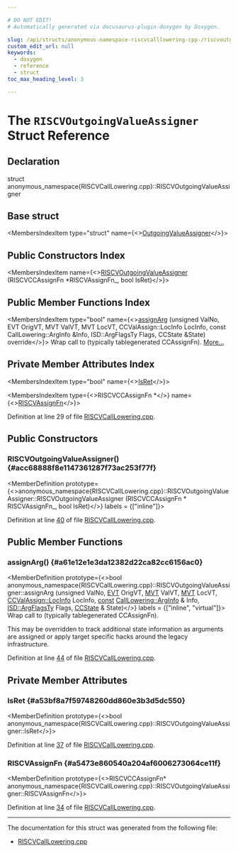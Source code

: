 ```yaml
---

# DO NOT EDIT!
# Automatically generated via docusaurus-plugin-doxygen by Doxygen.

slug: /api/structs/anonymous-namespace-riscvcalllowering-cpp-/riscvoutgoingvalueassigner
custom_edit_url: null
keywords:
  - doxygen
  - reference
  - struct
toc_max_heading_level: 3

---
```





# The `RISCVOutgoingValueAssigner` Struct Reference

<DoxygenPage pluginConfig={pluginConfig}>



## Declaration

<CodeBlock>struct anonymous_namespace{RISCVCallLowering.cpp}::RISCVOutgoingValueAssigner</CodeBlock>

## Base struct

<MembersIndex>

<MembersIndexItem
  type="struct"
  name={<><a href="/docs/api/structs/llvm/calllowering/outgoingvalueassigner">OutgoingValueAssigner</a></>}>
</MembersIndexItem>

</MembersIndex>

## Public Constructors Index

<MembersIndex>

<MembersIndexItem
  name={<><a href="#acc68888f8e1147361287f73ac253f77f">RISCVOutgoingValueAssigner</a> (RISCVCCAssignFn &#42;RISCVAssignFn&#95;, bool IsRet)</>}>
</MembersIndexItem>

</MembersIndex>

## Public Member Functions Index

<MembersIndex>

<MembersIndexItem
  type="bool"
  name={<><a href="#a61e12e1e3da12382d22ca82cc6156ac0">assignArg</a> (unsigned ValNo, EVT OrigVT, MVT ValVT, MVT LocVT, CCValAssign::LocInfo LocInfo, const CallLowering::ArgInfo &amp;Info, ISD::ArgFlagsTy Flags, CCState &amp;State) override</>}>
Wrap call to (typically tablegenerated CCAssignFn). <a href="#a61e12e1e3da12382d22ca82cc6156ac0">More...</a>
</MembersIndexItem>

</MembersIndex>

## Private Member Attributes Index

<MembersIndex>

<MembersIndexItem
  type="bool"
  name={<><a href="#a53bf8a7f59748260dd860e3b3d5dc550">IsRet</a></>}>
</MembersIndexItem>

<MembersIndexItem
  type={<>RISCVCCAssignFn &#42;</>}
  name={<><a href="#a5473e860540a204af6006273064ce11f">RISCVAssignFn</a></>}>
</MembersIndexItem>

</MembersIndex>


Definition at line 29 of file <a href="/docs/api/files/lib/lib/target/lib/target/riscv/lib/target/riscv/gisel/riscvcalllowering-cpp">RISCVCallLowering.cpp</a>.

<SectionDefinition>

## Public Constructors

### RISCVOutgoingValueAssigner() {#acc68888f8e1147361287f73ac253f77f}

<MemberDefinition
  prototype={<>anonymous&#95;namespace&#123;RISCVCallLowering.cpp&#125;::RISCVOutgoingValueAssigner::RISCVOutgoingValueAssigner (RISCVCCAssignFn &#42; RISCVAssignFn_, bool IsRet)</>}
  labels = {["inline"]}>

Definition at line <a href="/docs/api/files/lib/lib/target/lib/target/riscv/lib/target/riscv/gisel/riscvcalllowering-cpp/#l00040">40</a> of file <a href="/docs/api/files/lib/lib/target/lib/target/riscv/lib/target/riscv/gisel/riscvcalllowering-cpp">RISCVCallLowering.cpp</a>.
</MemberDefinition>

</SectionDefinition>

<SectionDefinition>

## Public Member Functions

### assignArg() {#a61e12e1e3da12382d22ca82cc6156ac0}

<MemberDefinition
  prototype={<>bool anonymous&#95;namespace&#123;RISCVCallLowering.cpp&#125;::RISCVOutgoingValueAssigner::assignArg (unsigned ValNo, <a href="/docs/api/structs/llvm/evt">EVT</a> OrigVT, <a href="/docs/api/classes/llvm/mvt">MVT</a> ValVT, <a href="/docs/api/classes/llvm/mvt">MVT</a> LocVT, <a href="/docs/api/classes/llvm/ccvalassign/#a2b78fd53da0b5df7bc4eacf7df556a45">CCValAssign::LocInfo</a> LocInfo, <a href="/docs/api/files/lib/lib/target/lib/target/aarch64/aarch64promoteconstant-cpp/#a90f8350fecae261c25be85d38b451bff">const</a> <a href="/docs/api/structs/llvm/calllowering/arginfo">CallLowering::ArgInfo</a> &amp; Info, <a href="/docs/api/structs/llvm/isd/argflagsty">ISD::ArgFlagsTy</a> Flags, <a href="/docs/api/classes/llvm/ccstate">CCState</a> &amp; State)</>}
  labels = {["inline", "virtual"]}>
Wrap call to (typically tablegenerated CCAssignFn).

This may be overridden to track additional state information as arguments are assigned or apply target specific hacks around the legacy infrastructure.

Definition at line <a href="/docs/api/files/lib/lib/target/lib/target/riscv/lib/target/riscv/gisel/riscvcalllowering-cpp/#l00044">44</a> of file <a href="/docs/api/files/lib/lib/target/lib/target/riscv/lib/target/riscv/gisel/riscvcalllowering-cpp">RISCVCallLowering.cpp</a>.
</MemberDefinition>

</SectionDefinition>

<SectionDefinition>

## Private Member Attributes

### IsRet {#a53bf8a7f59748260dd860e3b3d5dc550}

<MemberDefinition
  prototype={<>bool anonymous&#95;namespace&#123;RISCVCallLowering.cpp&#125;::RISCVOutgoingValueAssigner::IsRet</>}>

Definition at line <a href="/docs/api/files/lib/lib/target/lib/target/riscv/lib/target/riscv/gisel/riscvcalllowering-cpp/#l00037">37</a> of file <a href="/docs/api/files/lib/lib/target/lib/target/riscv/lib/target/riscv/gisel/riscvcalllowering-cpp">RISCVCallLowering.cpp</a>.
</MemberDefinition>

### RISCVAssignFn {#a5473e860540a204af6006273064ce11f}

<MemberDefinition
  prototype={<>RISCVCCAssignFn&#42; anonymous&#95;namespace&#123;RISCVCallLowering.cpp&#125;::RISCVOutgoingValueAssigner::RISCVAssignFn</>}>

Definition at line <a href="/docs/api/files/lib/lib/target/lib/target/riscv/lib/target/riscv/gisel/riscvcalllowering-cpp/#l00034">34</a> of file <a href="/docs/api/files/lib/lib/target/lib/target/riscv/lib/target/riscv/gisel/riscvcalllowering-cpp">RISCVCallLowering.cpp</a>.
</MemberDefinition>

</SectionDefinition>

<hr/>

The documentation for this struct was generated from the following file:

<ul>
<li><a href="/docs/api/files/lib/lib/target/lib/target/riscv/lib/target/riscv/gisel/riscvcalllowering-cpp">RISCVCallLowering.cpp</a></li>
</ul>

</DoxygenPage>
